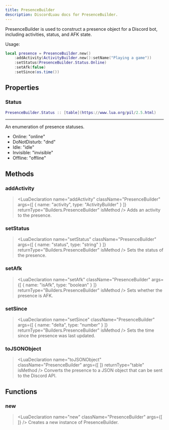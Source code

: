 ```yaml
---
title: PresenceBuilder
description: DiscordLuau docs for PresenceBuilder.
---
```

[//]: # (This file was automatically compiled through the Generator luau code under this repository)
[//]: # (if you want to edit the documentation of discord-luau, please write changes)
[//]: # (to the discord-luau repository itself, we extract the comments from discord-luau and translate)
[//]: # (them into markdown files that Nextra can interpret!)

[//]: # (----- DOCUMENT IMPORTS ----- )


[//]: # (----- DOCUMENT DESCRIPTION ----- )

PresenceBuilder is used to construct a presence object for a Discord bot, including activities, status, and AFK state.

Usage:
```lua
local presence = PresenceBuilder.new()
	:addActivity(ActivityBuilder.new():setName("Playing a game"))
	:setStatus(PresenceBuilder.Status.Online)
	:setAfk(false)
	:setSince(os.time())
```

[//]: # (----- DOCUMENT PROPERTIES ----- )

## Properties

### Status

 ```lua
 PresenceBuilder.Status :: [table](https://www.lua.org/pil/2.5.html)
```

---
An enumeration of presence statuses.

- Online: "online"
- DoNotDisturb: "dnd"
- Idle: "idle"
- Invisible: "invisible"
- Offline: "offline"

[//]: # (----- DOCUMENT METHODS ----- )

## Methods

### addActivity

> <LuaDeclaration name="addActivity" className="PresenceBuilder" args={[ { name: "activity", type: "ActivityBuilder" } ]} returnType="Builders.PresenceBuilder" isMethod />
Adds an activity to the presence.
### setStatus

> <LuaDeclaration name="setStatus" className="PresenceBuilder" args={[ { name: "status", type: "string" } ]} returnType="Builders.PresenceBuilder" isMethod />
Sets the status of the presence.
### setAfk

> <LuaDeclaration name="setAfk" className="PresenceBuilder" args={[ { name: "isAfk", type: "boolean" } ]} returnType="Builders.PresenceBuilder" isMethod />
Sets whether the presence is AFK.
### setSince

> <LuaDeclaration name="setSince" className="PresenceBuilder" args={[ { name: "delta", type: "number" } ]} returnType="Builders.PresenceBuilder" isMethod />
Sets the time since the presence was last updated.
### toJSONObject

> <LuaDeclaration name="toJSONObject" className="PresenceBuilder" args={[  ]} returnType="table" isMethod />
Converts the presence to a JSON object that can be sent to the Discord API.

[//]: # (----- DOCUMENT FUNCTIONS ----- )

## Functions

### new

> <LuaDeclaration name="new" className="PresenceBuilder" args={[  ]} />
Creates a new instance of PresenceBuilder.

